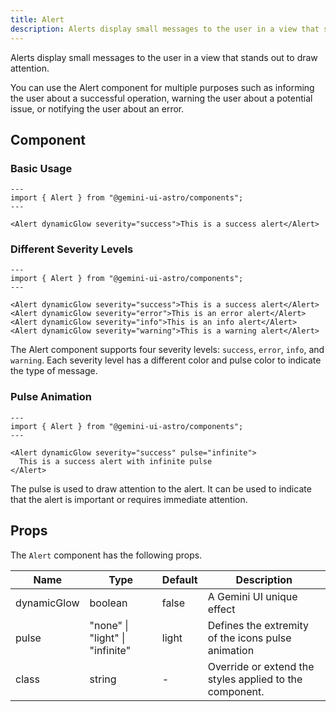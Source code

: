 ```yaml
---
title: Alert
description: Alerts display small messages to the user in a view that stands out to draw attention.
---
```


Alerts display small messages to the user in a view that stands out to draw attention.

You can use the Alert component for multiple purposes such as informing the user about a successful operation, warning the user about a potential issue, or notifying the user about an error.

## Component

### Basic Usage

```astro live
---
import { Alert } from "@gemini-ui-astro/components";
---

<Alert dynamicGlow severity="success">This is a success alert</Alert>
```

### Different Severity Levels

```astro live
---
import { Alert } from "@gemini-ui-astro/components";
---

<Alert dynamicGlow severity="success">This is a success alert</Alert>
<Alert dynamicGlow severity="error">This is an error alert</Alert>
<Alert dynamicGlow severity="info">This is an info alert</Alert>
<Alert dynamicGlow severity="warning">This is a warning alert</Alert>
```

The Alert component supports four severity levels: `success`, `error`, `info`, and `warning`. Each severity level has a different color and pulse color to indicate the type of message.

### Pulse Animation

```astro live
---
import { Alert } from "@gemini-ui-astro/components";
---

<Alert dynamicGlow severity="success" pulse="infinite">
  This is a success alert with infinite pulse
</Alert>
```

The pulse is used to draw attention to the alert. It can be used to indicate that the alert is important or requires immediate attention.

## Props

The `Alert` component has the following props.

<table>
  <thead>
    <tr>
      <th>Name</th>
      <th>Type</th>
      <th>Default</th>
      <th>Description</th>
    </tr>
  </thead>
  <tbody>
    <tr>
      <td>dynamicGlow</td>
      <td>boolean</td>
      <td>false</td>
      <td>A Gemini UI unique effect</td>
    </tr>
    <tr>
      <td>pulse</td>
      <td>"none" | "light" | "infinite"</td>
      <td>light</td>
      <td>Defines the extremity of the icons pulse animation</td>
    </tr>
    <tr>
      <td>class</td>
      <td>string</td>
      <td>-</td>
      <td>Override or extend the styles applied to the component.</td>
    </tr>
  </tbody>
</table>
